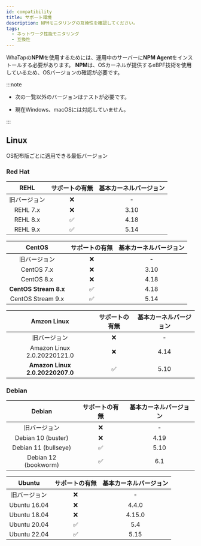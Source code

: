 ```yaml
---
id: compatibility
title: サポート環境
description: NPMモニタリングの互換性を確認してください。
tags:
  - ネットワーク性能モニタリング
  - 互換性
---
```


WhaTapの**NPM**を使用するためには、運用中のサーバーに**NPM Agent**をインストールする必要があります。 **NPM**は、OSカーネルが提供するeBPF技術を使用しているため、OSバージョンの確認が必要です。

:::note

-   次の一覧以外のバージョンはテストが必要です。

-   現在Windows、macOSには対応していません。

:::

## Linux

OS配布版ごとに適用できる最低バージョン

### Red Hat

<div class='db-agent'>

|   REHL   |             サポートの有無             | 基本カーネルバージョン |
| :------: | :-----------------------------: | :---------: |
|  旧バージョン  | <span class='emoji-no'>❌</span> |      -      |
| REHL 7.x | <span class='emoji-no'>❌</span> |     3.10    |
| REHL 8.x | <span class='emoji-ok'>✅</span> |     4.18    |
| REHL 9.x | <span class='emoji-ok'>✅</span> |     5.14    |

|         CentOS        |             サポートの有無             | 基本カーネルバージョン |
| :-------------------: | :-----------------------------: | :---------: |
|         旧バージョン        | <span class='emoji-no'>❌</span> |      -      |
|       CentOS 7.x      | <span class='emoji-no'>❌</span> |     3.10    |
|       CentOS 8.x      | <span class='emoji-no'>❌</span> |     4.18    |
| **CentOS Stream 8.x** | <span class='emoji-ok'>✅</span> |     4.18    |
|   CentOS Stream 9.x   | <span class='emoji-ok'>✅</span> |     5.14    |

|           Amzon Linux           |             サポートの有無             | 基本カーネルバージョン |
| :-----------------------------: | :-----------------------------: | :---------: |
|              旧バージョン             | <span class='emoji-no'>❌</span> |      -      |
|   Amazon Linux 2.0.20220121.0   | <span class='emoji-no'>❌</span> |     4.14    |
| **Amazon Linux 2.0.20220207.0** | <span class='emoji-ok'>✅</span> |     5.10    |

</div>

### Debian

<div class='db-agent'>

|        Debian        |             サポートの有無             | 基本カーネルバージョン |
| :------------------: | :-----------------------------: | :---------: |
|        旧バージョン        | <span class='emoji-no'>❌</span> |      -      |
|  Debian 10 (buster)  | <span class='emoji-no'>❌</span> |     4.19    |
| Debian 11 (bullseye) | <span class='emoji-ok'>✅</span> |     5.10    |
| Debian 12 (bookworm) | <span class='emoji-ok'>✅</span> |     6.1     |

|    Ubuntu    |             サポートの有無             | 基本カーネルバージョン |
| :----------: | :-----------------------------: | :---------: |
|    旧バージョン    | <span class='emoji-no'>❌</span> |      -      |
| Ubuntu 16.04 | <span class='emoji-no'>❌</span> |    4.4.0    |
| Ubuntu 18.04 | <span class='emoji-no'>❌</span> |    4.15.0   |
| Ubuntu 20.04 | <span class='emoji-ok'>✅</span> |     5.4     |
| Ubuntu 22.04 | <span class='emoji-ok'>✅</span> |     5.15    |

</div>
